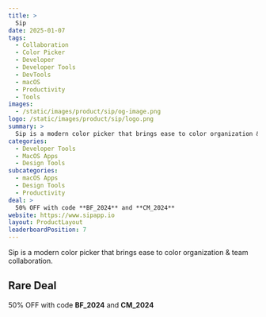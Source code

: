 ```yaml
---
title: >
  Sip
date: 2025-01-07
tags:
  - Collaboration
  - Color Picker
  - Developer
  - Developer Tools
  - DevTools
  - macOS
  - Productivity
  - Tools
images:
  - /static/images/product/sip/og-image.png
logo: /static/images/product/sip/logo.png
summary: >
  Sip is a modern color picker that brings ease to color organization & team collaboration.
categories:
  - Developer Tools
  - MacOS Apps
  - Design Tools
subcategories:
  - macOS Apps
  - Design Tools
  - Productivity
deal: >
  50% OFF with code **BF_2024** and **CM_2024**
website: https://www.sipapp.io
layout: ProductLayout
leaderboardPosition: 7
---
```

Sip is a modern color picker that brings ease to color organization & team collaboration.

## Rare Deal

50% OFF with code **BF_2024** and **CM_2024**
